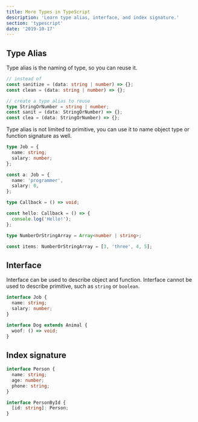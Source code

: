 ```yaml
---
title: More Types in TypeScript
description: 'Learn type alias, interface, and index signature.'
section: 'typescript'
date: '2019-10-17'
---
```


## Type Alias

Type alias is the naming of type, so you can reuse it.

```ts live
// instead of
const sanitize = (data: string | number) => {};
const clean = (data: string | number) => {};

// create a type alias to reuse
type StringOrNumber = string | number;
const sanit = (data: StringOrNumber) => {};
const clea = (data: StringOrNumber) => {};
```

Type alias is not limited to primitive, you can use it to name object type or function signature as well.

```ts live
type Job = {
  name: string;
  salary: number;
};

const a: Job = {
  name: 'programmer',
  salary: 0,
};

type Callback = () => void;

const hello: Callback = () => {
  console.log('Hello!');
};

type NumberOrStringArray = Array<number | string>;

const items: NumberOrStringArray = [3, 'three', 4, 5];
```

## Interface

Interface can be used to describe object and function. Interface cannot be used to describe primitive, such as `string` or `boolean`.

```ts
interface Job {
  name: string;
  salary: number;
}

interface Dog extends Animal {
  woof: () => void;
}
```

## Index signature

```ts
interface Person {
  name: string;
  age: number;
  phone: string;
}

interface PersonById {
  [id: string]: Person;
}
```

